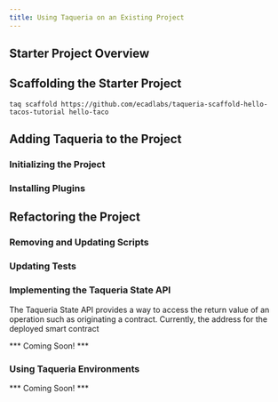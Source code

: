 ```yaml
---
title: Using Taqueria on an Existing Project
---
```


## Starter Project Overview

## Scaffolding the Starter Project

```shell
taq scaffold https://github.com/ecadlabs/taqueria-scaffold-hello-tacos-tutorial hello-taco
```

## Adding Taqueria to the Project

### Initializing the Project

### Installing Plugins

## Refactoring the Project

### Removing and Updating Scripts

### Updating Tests

### Implementing the Taqueria State API

The Taqueria State API provides a way to access the return value of an operation such as originating a contract. Currently, the address for the deployed smart contract 

*** Coming Soon! ***

### Using Taqueria Environments

*** Coming Soon! ***